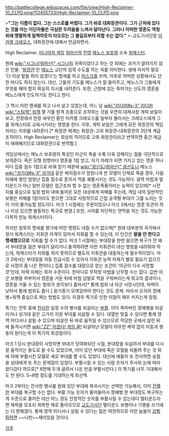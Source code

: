 http://battlecollege.wikispaces.com/file/view/High-Reclaimer-10_CLPD.png/112455733/High-Reclaimer-10_CLPD.png

>'''"그는 이름이 없다. 그는 스스로를 버렸다. 그가 바로 대화장관이다. 그가 근처에 있다는 것을 아는 이단자들은 극심한 두려움을 느껴서 달아난다. 그러나 어떠한 영혼도 역청 위에 맹렬하게 질책하듯이 타오르는 그 불길로부터 피할 수는 없다."'''
>-교도기사단장 [[미카엘 크레오스]], 대화장관에 대해서 언급하면서.

High Reclaimer. [[미니어처 게임]] [[워머신]]의 [[진영]] [[메노스 보호령]] 소속 [[워캐스터]].

원래 [[wiki:"시그나(워머신)" 시그나]]의 귀족이었다고 하는 것 외에는 과거가 알려지지 않은 인물. '[[화장관]]'은 [[메노스]] 교단의 침묵 수도를 하는 자를 의미한다. 생애 마지막 말로 '더 이상 말을 하지 않겠다'는 맹세를 하고 [[마스크]]를 쓰며, 이후로 어떠한 상황에서도 단 한 마디도 하지 않는다. 대신, 그들의 기도를 메노스가 잘 들어주고, 메노스가 그들에게 무엇을 해야 할지 확실히 지시를 내려준다. 또한, 근방에 있는 죽어가는 신도의 영혼을 메노스에게 인도하기도 한다고 한다.

그 역시 이런 맹세를 하고 나서 살고 있었는데, 어느 날 [[wiki:"리디머#s-3" 리디머]] [[wiki:"스팀잭" 워잭]] 몇 기를 원격 조종으로 조작하는 것을 우연히 대제사장 게릭 보일이 보고, 전장에서 한창 싸우던 중인 미카엘 크레오스를 일부러 불러서는 크레오스에게 그를 워캐스터로 교육시키라는 명령을 한다. 이후, 게릭 보일은 그에게 모든 화장관의 책임자라는 지위를 내려준다.[* 화장관 체계는 화장관-고위 화장관-대화장관의 3단계 계급 조직이다. High Reclaimer는 최상위 직이므로 고위 화장관이라고 번역하면 중간 계급이 애매해지므로 대화장관으로 번역함.]

게임상에서는 메노스 보호령의 특성인 아군이 죽을 수록 더욱 강해지는 점을 극단적으로 보여준다. 죽은 모형 한명마다 영혼을 1점 얻고, 자기 차례가 되면 가지고 있는 영혼 하나마다 집중 점수 1점으로 바꿔 얻기 때문에 [[wiki:"광신도(워머신)" 광신도]]나 메노스 [[wiki:"성가대#s-3" 성가대]] 같은 배치점수가 엄청나게 싼 모델이 단체로 죽을 경우, 다음 차례에 쌓인 엄청난 집중 점수로 혼자서 적을 궤멸시키는 것도 가능하다. 광역 마법과 멀티운드가 아닌 일반 모델은 접근조차 할 수 없는 영혼폭풍이라는 능력이 있으며[* 시전자를 중심으로 일정 범위 내에 들어온 모든 대상에게 피해를 주는데, 게임 내의 일반적인 보병은 피해를 1점이라도 받으면 그대로 사망하므로 근접 공격형 부대가 그를 노리는 것이 거의 불가능할 정도이다. 마크 1 시절에는 주문이었으나 마크 2에서는 영혼 토큰이 하나 이상 있으면 발동하는 특규로 변경.] 또한, 시야를 차단하는 연막을 치는 것도 가능한 다목적 만능 워캐스터이다.

하지만 침묵의 맹세를 했기에 어떤 명령도 내릴 수가 없으며[* 원래 대부분의 국가에서 정식 워캐스터는 지휘관 자격이 있어서 지휘를 할 수 있는데, 이 인간은 '''말을 안 한다고 맹세했으므로''' 지휘를 할 수가 없다. 마크 1 시절에는 부대장을 한번 잃으면 복구가 안 돼서 부대장을 잃은 부대가 달리거나 돌격하려면 이런 지휘관이 대신 명령을 내려줘야 하는데, 워캐스터가 지휘를 하지 못하므로 별도의 지휘관을 대동하는게 필수적이었다. 마크 2에서는 부대장을 자동 진급시킬 수 있어서 지휘관 능력 자체가 별로 필요가 없으므로 사정이 좀 나은 편이다.] 집중 점수를 대량으로 얻는 조건이 '아군이 다수 사망할 것'인데, 마력 자체는 최저 수준이다. 한마디로 무작정 마법을 난무할 수는 없다. 값싼 아군 보병을 퍼부어서 영혼을 거둔 뒤에 마법 남발로 적을 구워버리는게 최고의 결과이나, 영혼을 거둘 수 있는 범위가 생각보다 좁아서[* 통제 범위 내 아군 사망시인데, 마력이 낮아서 통제 범위도 좁다.] 옹기종기 모여있어야 한다는 것도 문제. 따라서 오히려 정예병+워잭 중심으로 짜는 방법도 있다. 이경우 특기로 인한 이점이 매우 커지는게 장점.

특기는 전투 중에 [[전사]]한 일정 수의 병사를 되살리는 [[부활]]. 이미 죽어버린 정예병을 되살리거나 성가대 같은 고가치 지원 부대를 되살릴 수 있다. 대열만 맞출 수 있다면 통제 영역 어디서나 살릴 수 있으며 되살린 뒤 바로 움직일 수 있으므로 적당한 곳에서 살린 뒤에 돌격시키면 [[wiki:"ZZ" 이겼다! 게임 끝!]] 되살아난 모델이 아무런 제약 없이 이동과 행동이 된다는게 이 특기의 최강점이다.

마크 1 당시 분대장이 사망하면 부대가 잉여화되던 시절, 분대장을 되살려서 부대를 다시 잘 움직이는 용도로 쓸 수도 있었으며, 이미 있던 부대에 죽은 모델을 되돌려 주는 것 외에 아예 부활시킨 모델로 새로 부대를 짤 수도 있었다. 대신에 얘들이 또 전사하면 승점을 상대에게 또 주는 문제점이 있었다. 부활시킬 수 있는 사람 숫자가 주사위 눈에 따라 왔다갔다 하므로[* 6면체 두개 굴려서 나온 만큼 부활시킨다.] 이 특기를 너무 기대해서도 안 된다. 5~6명 정도를 기대하는게 최선책.

마크 2부터는 전사한 병사를 원래 있던 부대에 복귀시키는 선택만 가능해서, 이미 [[전멸]]한 부대를 복구할 수는 없다. 부활 가능 숫자가 줄어들어서 정예병 한 부대정도 복구하는 게 수준으로 줄어든 대신 어느 정도 안정적인 숫자를 부활시킬 수 있는데다 멀티운드라면 체력을 모조리 회복한 채로 돌아오므로 [[교도기사단]] 멀티운드 보병이나 기병을 쓰기에는 더 편해졌다. 통제 영역 어디서나 살릴 수 있다는 점은 여전하므로 이런 놈들이 [[갑툭튀]]하면 ~~나만~~재미있을 것이다.

[[각주]]
